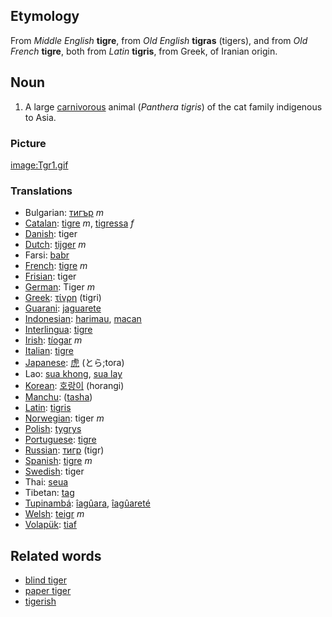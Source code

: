 ==Etymology==

From ''Middle English'' '''tigre''', from ''Old English'' '''tigras''' (tigers), and from ''Old French'' '''tigre''', both from ''Latin'' '''tigris''', from Greek, of Iranian origin.

==Noun==

#A large [[carnivorous]] animal (<I>Panthera tigris</I>) of the cat family indigenous to Asia.

===Picture===

[[image:Tgr1.gif]]

===Translations===
*Bulgarian: [[тигър]] ''m''
*[[Catalan]]: [[tigre]] ''m'', [[tigressa]] ''f''
*[[Danish]]: tiger
*[[Dutch]]: [[tijger]] ''m''
*Farsi: [[babr]]
*[[French]]: [[tigre]] ''m''
*[[Frisian]]: tiger
*[[German]]: Tiger ''m''
*[[Greek]]: [[τίγρη]] (tigri)
*[[Guarani]]: [[jaguarete]]
*[[Indonesian]]: [[harimau]], [[macan]]
*[[Interlingua]]: [[tigre]]
*[[Irish]]: [[tíogar]] ''m''
*[[Italian]]: [[tigre]]
*[[Japanese]]: [[虎]] (とら;tora)
*Lao: [[sua khong]], [[sua lay]]
*[[Korean]]: [[호랑이]] (horangi)
*[[Manchu]]: ([[tasha]])
*[[Latin]]: [[tigris]]
*[[Norwegian]]: tiger ''m''
*[[Polish]]: [[tygrys]]
*[[Portuguese]]: [[tigre]]
*[[Russian]]: [[тигр]] (tigr)
*[[Spanish]]: [[tigre]] ''m''
*[[Swedish]]: tiger
*Thai: [[seua]]
*Tibetan: [[tag]]
*[[Tupinambá]]: [[îagûara]], [[îagûareté]]
*[[Welsh]]: [[teigr]] ''m''
*[[Volapük]]: [[tiaf]]

==Related words==

*[[blind tiger]]
*[[paper tiger]]
*[[tigerish]]